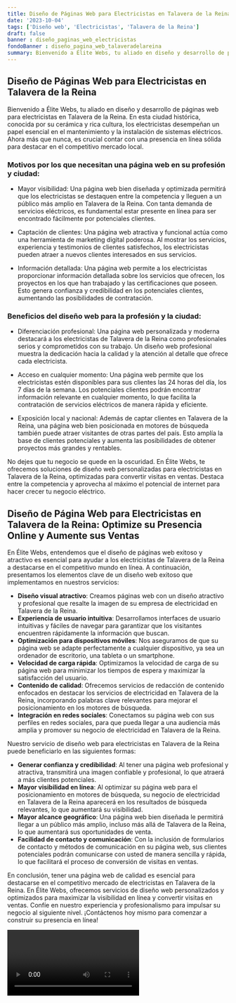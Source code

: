 ```yaml
---
title: Diseño de Páginas Web para Electricistas en Talavera de la Reina
date: '2023-10-04'
tags: ['Diseño web', 'Electricistas', 'Talavera de la Reina']
draft: false
banner : diseño_paginas_web_electricistas
fondoBanner : diseño_pagina_web_talaveradelareina
summary: Bienvenido a Élite Webs, tu aliado en diseño y desarrollo de páginas web para electricistas en Talavera de la Reina. En esta ciudad histórica, conocida por su cerámica y rica cultura, los electricistas desempeñan un papel esencial en el mantenimiento y la instalación de sistemas eléctricos. Ahora más que nunca, es crucial contar con una presencia en línea sólida para destacar en el competitivo mercado local.
---
```


## Diseño de Páginas Web para Electricistas en Talavera de la Reina

Bienvenido a Élite Webs, tu aliado en diseño y desarrollo de páginas web para electricistas en Talavera de la Reina. En esta ciudad histórica, conocida por su cerámica y rica cultura, los electricistas desempeñan un papel esencial en el mantenimiento y la instalación de sistemas eléctricos. Ahora más que nunca, es crucial contar con una presencia en línea sólida para destacar en el competitivo mercado local.

### Motivos por los que necesitan una página web en su profesión y ciudad:

- Mayor visibilidad: Una página web bien diseñada y optimizada permitirá que los electricistas se destaquen entre la competencia y lleguen a un público más amplio en Talavera de la Reina. Con tanta demanda de servicios eléctricos, es fundamental estar presente en línea para ser encontrado fácilmente por potenciales clientes.

- Captación de clientes: Una página web atractiva y funcional actúa como una herramienta de marketing digital poderosa. Al mostrar los servicios, experiencia y testimonios de clientes satisfechos, los electricistas pueden atraer a nuevos clientes interesados en sus servicios.

- Información detallada: Una página web permite a los electricistas proporcionar información detallada sobre los servicios que ofrecen, los proyectos en los que han trabajado y las certificaciones que poseen. Esto genera confianza y credibilidad en los potenciales clientes, aumentando las posibilidades de contratación.

### Beneficios del diseño web para la profesión y la ciudad:

- Diferenciación profesional: Una página web personalizada y moderna destacará a los electricistas de Talavera de la Reina como profesionales serios y comprometidos con su trabajo. Un diseño web profesional muestra la dedicación hacia la calidad y la atención al detalle que ofrece cada electricista.

- Acceso en cualquier momento: Una página web permite que los electricistas estén disponibles para sus clientes las 24 horas del día, los 7 días de la semana. Los potenciales clientes podrán encontrar información relevante en cualquier momento, lo que facilita la contratación de servicios eléctricos de manera rápida y eficiente.

- Exposición local y nacional: Además de captar clientes en Talavera de la Reina, una página web bien posicionada en motores de búsqueda también puede atraer visitantes de otras partes del país. Esto amplía la base de clientes potenciales y aumenta las posibilidades de obtener proyectos más grandes y rentables.

No dejes que tu negocio se quede en la oscuridad. En Élite Webs, te ofrecemos soluciones de diseño web personalizadas para electricistas en Talavera de la Reina, optimizadas para convertir visitas en ventas. Destaca entre la competencia y aprovecha al máximo el potencial de internet para hacer crecer tu negocio eléctrico.

<GifSeo />

<Cta />

## Diseño de Página Web para Electricistas en Talavera de la Reina: Optimize su Presencia Online y Aumente sus Ventas

En Élite Webs, entendemos que el diseño de páginas web exitoso y atractivo es esencial para ayudar a los electricistas de Talavera de la Reina a destacarse en el competitivo mundo en línea. A continuación, presentamos los elementos clave de un diseño web exitoso que implementamos en nuestros servicios:

- **Diseño visual atractivo**: Creamos páginas web con un diseño atractivo y profesional que resalte la imagen de su empresa de electricidad en Talavera de la Reina.
- **Experiencia de usuario intuitiva**: Desarrollamos interfaces de usuario intuitivas y fáciles de navegar para garantizar que los visitantes encuentren rápidamente la información que buscan.
- **Optimización para dispositivos móviles**: Nos aseguramos de que su página web se adapte perfectamente a cualquier dispositivo, ya sea un ordenador de escritorio, una tableta o un smartphone.
- **Velocidad de carga rápida**: Optimizamos la velocidad de carga de su página web para minimizar los tiempos de espera y maximizar la satisfacción del usuario.
- **Contenido de calidad**: Ofrecemos servicios de redacción de contenido enfocados en destacar los servicios de electricidad en Talavera de la Reina, incorporando palabras clave relevantes para mejorar el posicionamiento en los motores de búsqueda.
- **Integración en redes sociales**: Conectamos su página web con sus perfiles en redes sociales, para que pueda llegar a una audiencia más amplia y promover su negocio de electricidad en Talavera de la Reina.

Nuestro servicio de diseño web para electricistas en Talavera de la Reina puede beneficiarlo en las siguientes formas:

- **Generar confianza y credibilidad**: Al tener una página web profesional y atractiva, transmitirá una imagen confiable y profesional, lo que atraerá a más clientes potenciales.
- **Mayor visibilidad en línea**: Al optimizar su página web para el posicionamiento en motores de búsqueda, su negocio de electricidad en Talavera de la Reina aparecerá en los resultados de búsqueda relevantes, lo que aumentará su visibilidad.
- **Mayor alcance geográfico**: Una página web bien diseñada le permitirá llegar a un público más amplio, incluso más allá de Talavera de la Reina, lo que aumentará sus oportunidades de venta.
- **Facilidad de contacto y comunicación**: Con la inclusión de formularios de contacto y métodos de comunicación en su página web, sus clientes potenciales podrán comunicarse con usted de manera sencilla y rápida, lo que facilitará el proceso de conversión de visitas en ventas.

En conclusión, tener una página web de calidad es esencial para destacarse en el competitivo mercado de electricistas en Talavera de la Reina. En Élite Webs, ofrecemos servicios de diseño web personalizados y optimizados para maximizar la visibilidad en línea y convertir visitas en ventas. Confíe en nuestro experiencia y profesionalismo para impulsar su negocio al siguiente nivel. ¡Contáctenos hoy mismo para comenzar a construir su presencia en línea!

<Video />

<CtaBot job='Electricistas' city='Talavera de la Reina'/>

<Gmaps query='Talavera de la Reina+españa+maps' />